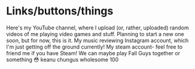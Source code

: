 # Links/buttons/things

<ProjectCard title="YouTube" link="https://www.youtube.com/channel/UCi6VkPnL8sh_9wvu7ndDZig" bg="linear-gradient(to right, #D4145A 0%, #FBB03B 100%)">
Here's my YouTube channel, where I upload (or, rather, uploaded) random videos of me playing video games and stuff. Planning to start a new one soon, but for now, this is it.
</ProjectCard>

<ProjectCard title="Instagram" link="https://www.instagram.com/_rhythmik/" bg="linear-gradient(to right, #662D8C 0%, #ED1E79 100%)">
My music reviewing Instagram account, which I'm just getting off the ground currently! 
</ProjectCard>

<ProjectCard title="Steam" link="https://steamcommunity.com/id/smtcubes/" bg="linear-gradient(to right, #009245 0%, #FCEE21 100%)">
My steam account- feel free to friend me if you have Steam! We can maybe play Fall Guys together or something 😳
</ProjectCard>

<ProjectCard title="Reddit" link="https://www.reddit.com/user/SMTCubes" bg="linear-gradient(to right, #D585FF 0%, #00FFEE 100%)">
keanu chungus wholesome 100
</ProjectCard>
